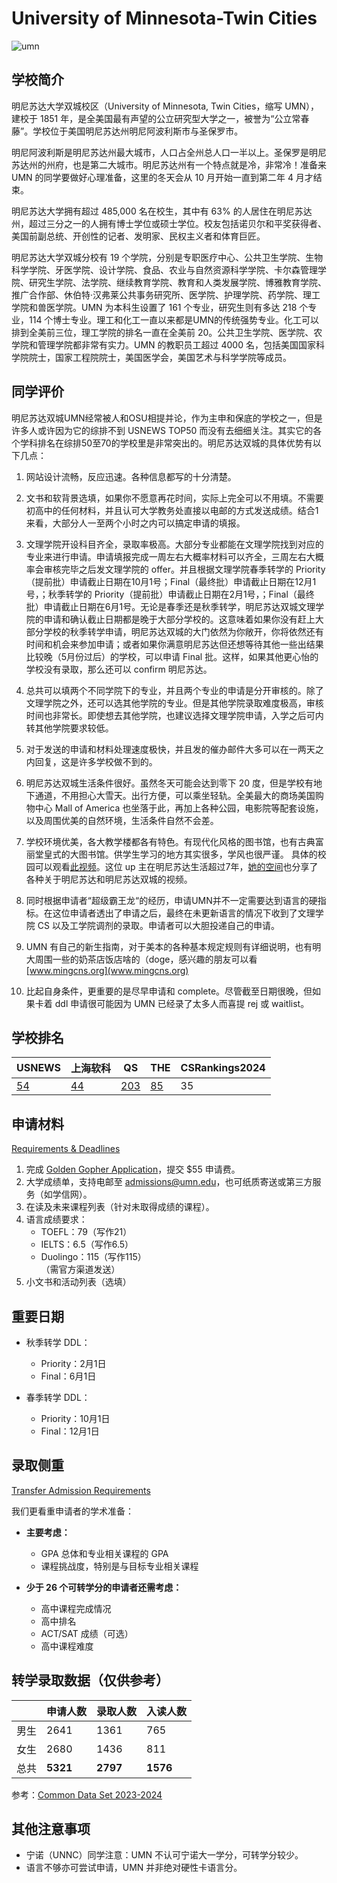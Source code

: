 # University of Minnesota-Twin Cities

![umn](https://user-images.githubusercontent.com/80454689/197106582-93fe7a64-a706-48af-8fce-18d246d300ba.jpg)

## 学校简介


明尼苏达大学双城校区（University of Minnesota, Twin Cities，缩写 UMN），建校于 1851 年，是全美国最有声望的公立研究型大学之一，被誉为“公立常春藤”。学校位于美国明尼苏达州明尼阿波利斯市与圣保罗市。

明尼阿波利斯是明尼苏达州最大城市，人口占全州总人口一半以上。圣保罗是明尼苏达州的州府，也是第二大城市。明尼苏达州有一个特点就是冷，非常冷！准备来 UMN 的同学要做好心理准备，这里的冬天会从 10 月开始一直到第二年 4 月才结束。

明尼苏达大学拥有超过 485,000 名在校生，其中有 63% 的人居住在明尼苏达州，超过三分之一的人拥有博士学位或硕士学位。校友包括诺贝尔和平奖获得者、美国前副总统、开创性的记者、发明家、民权主义者和体育巨匠。

明尼苏达大学双城分校有 19 个学院，分别是专职医疗中心、公共卫生学院、生物科学学院、牙医学院、设计学院、食品、农业与自然资源科学学院、卡尔森管理学院、研究生学院、法学院、继续教育学院、教育和人类发展学院、博雅教育学院、推广合作部、休伯特·汉弗莱公共事务研究所、医学院、护理学院、药学院、理工学院和兽医学院。UMN 为本科生设置了 161 个专业，研究生则有多达 218 个专业，114 个博士专业。理工和化工一直以来都是UMN的传统强势专业。化工可以排到全美前三位，理工学院的排名一直在全美前 20。公共卫生学院、医学院、农学院和管理学院都非常有实力。UMN 的教职员工超过 4000 名，包括美国国家科学院院士，国家工程院院士，美国医学会，美国艺术与科学学院等成员。

## 同学评价

明尼苏达双城UMN经常被人和OSU相提并论，作为主申和保底的学校之一，但是许多人或许因为它的综排不到 USNEWS TOP50 而没有去细细关注。其实它的各个学科排名在综排50至70的学校里是非常突出的。明尼苏达双城的具体优势有以下几点：

1. 网站设计流畅，反应迅速。各种信息都写的十分清楚。

2. 文书和软背景选填，如果你不愿意再花时间，实际上完全可以不用填。不需要初高中的任何材料，并且认可大学教务处直接以电邮的方式发送成绩。结合1来看，大部分人一至两个小时之内可以搞定申请的填报。

3. 文理学院开设科目齐全，录取率极高。大部分专业都能在文理学院找到对应的专业来进行申请。申请填报完成一周左右大概率材料可以齐全，三周左右大概率会审核完毕之后发文理学院的 offer。并且根据文理学院春季转学的 Priority（提前批）申请截止日期在10月1号；Final（最终批）申请截止日期在12月1号，；秋季转学的 Priority（提前批）申请截止日期在2月1号，；Final（最终批）申请截止日期在6月1号。无论是春季还是秋季转学，明尼苏达双城文理学院的申请和确认截止日期都是晚于大部分学校的。这意味着如果你没有赶上大部分学校的秋季转学申请，明尼苏达双城的大门依然为你敞开，你将依然还有时间和机会来参加申请；或者如果你满意明尼苏达但还想等待其他一些出结果比较晚（5月份过后）的学校，可以申请 Final 批。这样，如果其他更心怡的学校没有录取，那么还可以 confirm 明尼苏达。

4. 总共可以填两个不同学院下的专业，并且两个专业的申请是分开审核的。除了文理学院之外，还可以选其他学院的专业。但是其他学院录取难度极高，审核时间也非常长。即使想去其他学院，也建议选择文理学院申请，入学之后可内转其他学院要求较低。

5. 对于发送的申请和材料处理速度极快，并且发的催办邮件大多可以在一两天之内回复，这是许多学校做不到的。

6. 明尼苏达双城生活条件很好。虽然冬天可能会达到零下 20 度，但是学校有地下通道，不用担心大雪天。出行方便，可以乘坐轻轨。全美最大的商场美国购物中心 Mall of America 也坐落于此，再加上各种公园，电影院等配套设施，以及周围优美的自然环境，生活条件自然不会差。

7. 学校环境优美，各大教学楼都各有特色。有现代化风格的图书馆，也有古典富丽堂皇式的大图书馆。供学生学习的地方其实很多，学风也很严谨。
具体的校园可以观看[此视频](https://www.bilibili.com/video/BV1J4411m7zy?spm_id_from=333.999.0.0)。这位 up 主在明尼苏达生活超过7年，[她的空间](https://space.bilibili.com/337678006)也分享了各种关于明尼苏达和明尼苏达双城的视频。

8. 同时根据申请者“超级霸王龙“的经历，申请UMN并不一定需要达到语言的硬指标。在这位申请者透出了申请之后，最终在未更新语言的情况下收到了文理学院 CS 以及工学院调剂的录取。申请者可以大胆投递自己的申请。

9. UMN 有自己的新生指南，对于美本的各种基本规定规则有详细说明，也有明大周围一些的奶茶店饭店啥的（doge，感兴趣的朋友可以看[www.mingcns.org](www.mingcns.org)

10. 比起自身条件，更重要的是尽早申请和 complete。尽管截至日期很晚，但如果卡着 ddl 申请很可能因为 UMN 已经录了太多人而喜提 rej 或 waitlist。

## 学校排名

| USNEWS | 上海软科 | QS | THE | CSRankings2024 |
| --- | --- | --- | --- | ---|
| [54](https://www.usnews.com/best-colleges/university-of-minnesota-twin-cities-3969) | [44](https://www.shanghairanking.com/institution/university-of-minnesota-twin-cities) | [203](https://www.topuniversities.com/universities/university-minnesota-twin-cities) | [85](https://www.timeshighereducation.com/world-university-rankings/university-minnesota) | 35 |


## 申请材料

[Requirements & Deadlines](https://admissions.tc.umn.edu/admissions/transfer-admission-timeline)

1. 完成 [Golden Gopher Application](https://umntc.mycollegeapplication.org/Login.aspx)，提交 $55 申请费。
2. 大学成绩单，支持电邮至 admissions@umn.edu，也可纸质寄送或第三方服务（如学信网）。
3. 在读及未来课程列表（针对未取得成绩的课程）。
4. 语言成绩要求：
   - TOEFL：79（写作21）  
   - IELTS：6.5（写作6.5）  
   - Duolingo：115（写作115）  
   （需官方渠道发送）
5. 小文书和活动列表（选填）

## 重要日期

- 秋季转学 DDL：
  - Priority：2月1日
  - Final：6月1日

- 春季转学 DDL：
  - Priority：10月1日
  - Final：12月1日

## 录取侧重

[Transfer Admission Requirements](https://admissions.tc.umn.edu/admissions/transfer-admission/transfer-admission-requirements)

我们更看重申请者的学术准备：

- **主要考虑：**
  - GPA 总体和专业相关课程的 GPA  
  - 课程挑战度，特别是与目标专业相关课程

- **少于 26 个可转学分的申请者还需考虑：**
  - 高中课程完成情况  
  - 高中排名  
  - ACT/SAT 成绩（可选）  
  - 高中课程难度


## 转学录取数据（仅供参考）

|      | 申请人数 | 录取人数 | 入读人数 |
|------|----------|----------|----------|
| 男生 | 2641     | 1361     | 765      |
| 女生 | 2680     | 1436     | 811      |
| 总共 | **5321** | **2797** | **1576** |

参考：[Common Data Set 2023-2024](https://idr.umn.edu/sites/idr.umn.edu/files/cds_2023_2024_tc.pdf)


## 其他注意事项

- 宁诺（UNNC）同学注意：UMN 不认可宁诺大一学分，可转学分较少。
- 语言不够亦可尝试申请，UMN 并非绝对硬性卡语言分。

